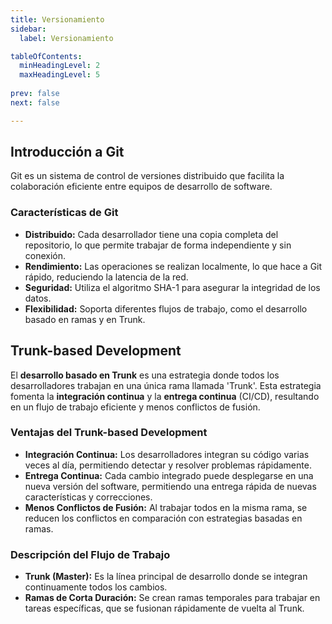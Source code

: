```yaml
---
title: Versionamiento  
sidebar:
  label: Versionamiento 

tableOfContents:
  minHeadingLevel: 2
  maxHeadingLevel: 5
 
prev: false
next: false

--- 
```

 

## **Introducción a Git**
Git es un sistema de control de versiones distribuido que facilita la colaboración eficiente entre equipos de desarrollo de software.

### **Características de Git**
- **Distribuido:** Cada desarrollador tiene una copia completa del repositorio, lo que permite trabajar de forma independiente y sin conexión.
- **Rendimiento:** Las operaciones se realizan localmente, lo que hace a Git rápido, reduciendo la latencia de la red.
- **Seguridad:** Utiliza el algoritmo SHA-1 para asegurar la integridad de los datos.
- **Flexibilidad:** Soporta diferentes flujos de trabajo, como el desarrollo basado en ramas y en Trunk.

## **Trunk-based Development**
El **desarrollo basado en Trunk** es una estrategia donde todos los desarrolladores trabajan en una única rama llamada 'Trunk'. Esta estrategia fomenta la **integración continua** y la **entrega continua** (CI/CD), resultando en un flujo de trabajo eficiente y menos conflictos de fusión.

### **Ventajas del Trunk-based Development**
- **Integración Continua:** Los desarrolladores integran su código varias veces al día, permitiendo detectar y resolver problemas rápidamente.
- **Entrega Continua:** Cada cambio integrado puede desplegarse en una nueva versión del software, permitiendo una entrega rápida de nuevas características y correcciones.
- **Menos Conflictos de Fusión:** Al trabajar todos en la misma rama, se reducen los conflictos en comparación con estrategias basadas en ramas.

### **Descripción del Flujo de Trabajo**
- **Trunk (Master):** Es la línea principal de desarrollo donde se integran continuamente todos los cambios.
- **Ramas de Corta Duración:** Se crean ramas temporales para trabajar en tareas específicas, que se fusionan rápidamente de vuelta al Trunk.
